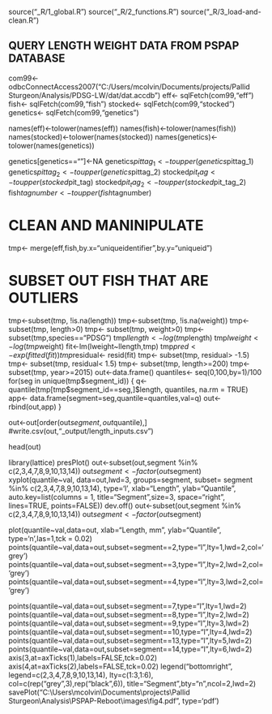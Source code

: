 


source("_R/1_global.R")
source("_R/2_functions.R")
source("_R/3_load-and-clean.R")

## QUERY LENGTH WEIGHT DATA FROM PSPAP DATABASE
com99<- odbcConnectAccess2007("C:/Users/mcolvin/Documents/projects/Pallid Sturgeon/Analysis/PDSG-LW/dat/dat.accdb")
eff<- sqlFetch(com99,"eff")
fish<- sqlFetch(com99,"fish")
stocked<- sqlFetch(com99,"stocked")
genetics<- sqlFetch(com99,"genetics")

names(eff)<-tolower(names(eff))
names(fish)<-tolower(names(fish))
names(stocked)<-tolower(names(stocked))
names(genetics)<- tolower(names(genetics))

genetics[genetics==""]<-NA
genetics$pittag_1<- toupper(genetics$pittag_1)
genetics$pittag_2<- toupper(genetics$pittag_2)
stocked$pit_tag<- toupper(stocked$pit_tag)
stocked$pit_tag_2<- toupper(stocked$pit_tag_2)
fish$tagnumber<- toupper(fish$tagnumber)


# CLEAN AND MANINIPULATE
tmp<- merge(eff,fish,by.x="uniqueidentifier",by.y="uniqueid")

# SUBSET OUT FISH THAT ARE OUTLIERS 
tmp<-subset(tmp, !is.na(length))
tmp<-subset(tmp, !is.na(weight))
tmp<- subset(tmp, length>0)
tmp<- subset(tmp, weight>0)
tmp<-subset(tmp,species=="PDSG")
tmp$llength<-log(tmp$length)
tmp$lweight<-log(tmp$weight)
fit<-lm(lweight~llength,tmp)
tmp$pred<- exp(fitted(fit))
tmp$residual<- resid(fit)
tmp<- subset(tmp, residual> -1.5)
tmp<- subset(tmp, residual< 1.5)
tmp<- subset(tmp, length>=200)
tmp<- subset(tmp, year>=2015)
out<-data.frame()
quantiles<- seq(0,100,by=1)/100
for(seg in unique(tmp$segment_id))
    {
    q<-quantile(tmp[tmp$segment_id==seg,]$length, quantiles,
        na.rm = TRUE)
    app<- data.frame(segment=seg,quantile=quantiles,val=q)
    out<- rbind(out,app)
    }

out<-out[order(out$segment, out$quantile),]
#write.csv(out,"_output/length_inputs.csv")

head(out)


library(lattice)
presPlot()
out<-subset(out,segment %in% c(2,3,4,7,8,9,10,13,14))
out$segment<- factor(out$segment) 
xyplot(quantile~val,
    data=out,lwd=3,
    groups=segment,
    subset= segment %in% c(2,3,4,7,8,9,10,13,14),
    type='l',
    xlab="Length",
    ylab="Quantile",
    auto.key=list(columns = 1,
        title="Segment",size=3,
        space="right",
        lines=TRUE,
        points=FALSE))
dev.off()
out<-subset(out,segment %in% c(2,3,4,7,8,9,10,13,14))
out$segment<- factor(out$segment) 

plot(quantile~val,data=out,
    xlab="Length, mm",
    ylab="Quantile",
    type='n',las=1,tck = 0.02)
points(quantile~val,data=out,subset=segment==2,type="l",lty=1,lwd=2,col='grey')
points(quantile~val,data=out,subset=segment==3,type="l",lty=2,lwd=2,col='grey')
points(quantile~val,data=out,subset=segment==4,type="l",lty=3,lwd=2,col='grey')

points(quantile~val,data=out,subset=segment==7,type="l",lty=1,lwd=2)
points(quantile~val,data=out,subset=segment==8,type="l",lty=2,lwd=2)
points(quantile~val,data=out,subset=segment==9,type="l",lty=3,lwd=2)
points(quantile~val,data=out,subset=segment==10,type="l",lty=4,lwd=2)
points(quantile~val,data=out,subset=segment==13,type="l",lty=5,lwd=2)
points(quantile~val,data=out,subset=segment==14,type="l",lty=6,lwd=2)
axis(3,at=axTicks(1),labels=FALSE,tck=0.02)
axis(4,at=axTicks(2),labels=FALSE,tck=0.02)
legend("bottomright",
    legend=c(2,3,4,7,8,9,10,13,14),
    lty=c(1:3,1:6),
    col=c(rep("grey",3),rep("black",6)),
    title="Segment",bty="n",ncol=2,lwd=2)
savePlot("C:\\Users\\mcolvin\\Documents\\projects\\Pallid Sturgeon\\Analysis\\PSPAP-Reboot\\images\\fig4.pdf",
type='pdf')
